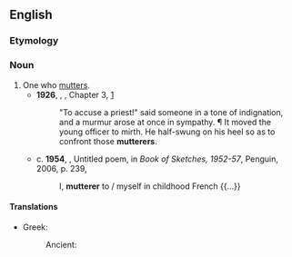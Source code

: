 ==English==

===Etymology===
{{suffix|en|mutter|er}}

===Noun===
{{en-noun}}

# One who [[mutter]]s.
#* '''1926''', {{w|Rafael Sabatini}}, ''{{w|Bellarion the Fortunate}}'', Chapter 3, [http://gutenberg.net.au/ebooks13/1304051h.html]
#*: "To accuse a priest!" said someone in a tone of indignation, and a murmur arose at once in sympathy. ¶ It moved the young officer to mirth. He half-swung on his heel so as to confront those '''mutterers'''.
#* c. '''1954''', {{w|Jack Kerouac}}, Untitled poem, in ''Book of Sketches, 1952-57'', Penguin, 2006, p. 239,
#*: I, '''mutterer''' to / myself in childhood French {{...}}

====Translations====
{{trans-top|one who murmurs}}
* Greek:
*: Ancient: {{t|grc|γογγυστής|m}}
{{trans-mid}}
{{trans-bottom}}